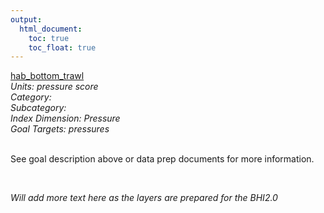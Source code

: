```yaml
---
output:
  html_document:
    toc: true
    toc_float: true
---
```


[hab_bottom_trawl](https://github.com/OHI-Science/bhi/blob/master/baltic/layers/hab_bottom_trawl_bhi2015.csv)\
*Units: pressure score*\
*Category:*\
*Subcategory:*\
*Index Dimension: Pressure*\
*Goal Targets: pressures*\
<br>

See goal description above or data prep documents for more information.

<br>

*Will add more text here as the layers are prepared for the BHI2.0*

<br>



<br>

